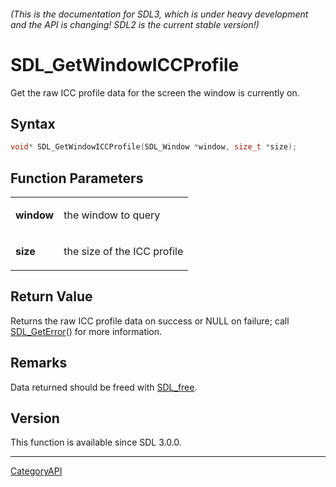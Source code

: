 ====== (This is the documentation for SDL3, which is under heavy development and the API is changing! SDL2 is the current stable version!) ======
= SDL_GetWindowICCProfile =

Get the raw ICC profile data for the screen the window is currently on.

== Syntax ==

<syntaxhighlight lang='c'>
void* SDL_GetWindowICCProfile(SDL_Window *window, size_t *size);
</syntaxhighlight>

== Function Parameters ==

{|
|'''window'''
|the window to query
|-
|'''size'''
|the size of the ICC profile
|}

== Return Value ==

Returns the raw ICC profile data on success or NULL on failure; call
[[SDL_GetError]]() for more information.

== Remarks ==

Data returned should be freed with [[SDL_free]].

== Version ==

This function is available since SDL 3.0.0.

----
[[CategoryAPI]]


